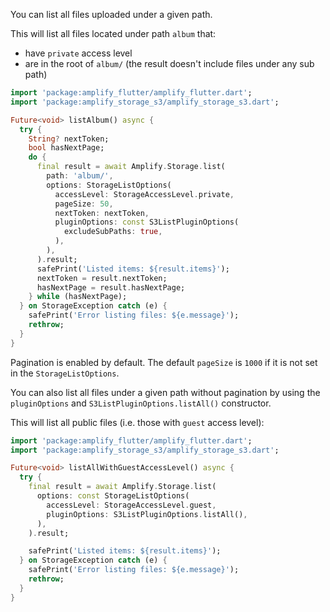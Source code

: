 You can list all files uploaded under a given path.

This will list all files located under path `album` that:
* have `private` access level
* are in the root of `album/` (the result doesn't include files under any sub path)

```dart
import 'package:amplify_flutter/amplify_flutter.dart';
import 'package:amplify_storage_s3/amplify_storage_s3.dart';

Future<void> listAlbum() async {
  try {
    String? nextToken;
    bool hasNextPage;
    do {
      final result = await Amplify.Storage.list(
        path: 'album/',
        options: StorageListOptions(
          accessLevel: StorageAccessLevel.private,
          pageSize: 50,
          nextToken: nextToken,
          pluginOptions: const S3ListPluginOptions(
            excludeSubPaths: true,
          ),
        ),
      ).result;
      safePrint('Listed items: ${result.items}');
      nextToken = result.nextToken;
      hasNextPage = result.hasNextPage;
    } while (hasNextPage);
  } on StorageException catch (e) {
    safePrint('Error listing files: ${e.message}');
    rethrow;
  }
}
```

Pagination is enabled by default. The default `pageSize` is `1000` if it is not set in the `StorageListOptions`.

You can also list all files under a given path without pagination by using the `pluginOptions` and `S3ListPluginOptions.listAll()` constructor.

This will list all public files (i.e. those with `guest` access level):

```dart
import 'package:amplify_flutter/amplify_flutter.dart';
import 'package:amplify_storage_s3/amplify_storage_s3.dart';

Future<void> listAllWithGuestAccessLevel() async {
  try {
    final result = await Amplify.Storage.list(
      options: const StorageListOptions(
        accessLevel: StorageAccessLevel.guest,
        pluginOptions: S3ListPluginOptions.listAll(),
      ),
    ).result;

    safePrint('Listed items: ${result.items}');
  } on StorageException catch (e) {
    safePrint('Error listing files: ${e.message}');
    rethrow;
  }
}
```